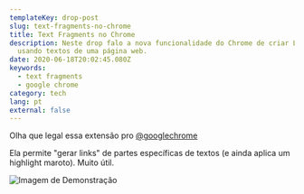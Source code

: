 ```yaml
---
templateKey: drop-post
slug: text-fragments-no-chrome
title: Text Fragments no Chrome
description: Neste drop falo a nova funcionalidade do Chrome de criar Links
  usando textos de uma página web.
date: 2020-06-18T20:02:45.080Z
keywords:
  - text fragments
  - google chrome
category: tech
lang: pt
external: false
---
```



<Drop>

Olha que legal essa extensão pro [@googlechrome](https://twitter.com/googlechrome)

Ela permite "gerar links" de partes específicas de textos (e ainda aplica um highlight maroto). Muito útil.


![Imagem de Demonstração](https://cdn.vox-cdn.com/thumbor/JdLsYCMFCVI88tC_HFKhGOKMZM8=/0x0:1185x789/1820x1213/filters:focal(470x246:658x434):format(webp)/cdn.vox-cdn.com/uploads/chorus_image/image/66950470/msedge_WZaXmwhnSH.0.png)

</Drop>
